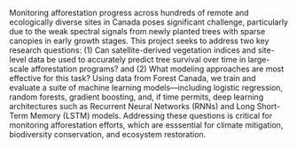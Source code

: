 Monitoring afforestation progress across hundreds of remote and ecologically diverse sites in Canada poses 
significant challenge, particularly due to the weak spectral signals from newly planted trees with sparse canopies in early growth stages. This project seeks to address two key research questions: (1) Can satellite-derived vegetation indices and site-level data be used to accurately predict tree survival over time in large-scale afforestation programs? and (2) What modeling approaches are most effective for this task? Using data from Forest Canada, we train and evaluate a suite of machine learning models—including logistic regression, random forests, gradient boosting, and, if time permits, deep learning architectures such as Recurrent Neural Networks (RNNs) and Long Short-Term Memory (LSTM) models. Addressing these questions is critical for monitoring afforestation efforts, which are esssential for climate mitigation, biodiversity conservation, and ecosystem restoration.
